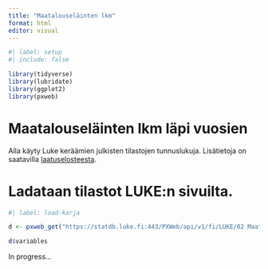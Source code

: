 ```yaml
---
title: "Maatalouseläinten lkm"
format: html
editor: visual
---
```


```r
#| label: setup
#| include: false

library(tidyverse)
library(lubridate)
library(ggplot2)
library(pxweb)

```

# Maatalouseläinten lkm läpi vuosien

Alla käyty Luke keräämien julkisten tilastojen tunnuslukuja. Lisätietoja on saatavilla [laatuselosteesta](https://www.luke.fi/fi/tilastot/kotielainten-lukumaara/kotielainten-lukumaara-tilaston-laatuseloste).

# Ladataan tilastot LUKE:n sivuilta.

```r
#| label: load-karja

d <- pxweb_get("https://statdb.luke.fi:443/PXWeb/api/v1/fi/LUKE/02 Maatalous/04 Tuotanto/12 Kotielainten lukumaara/01_Kotielainten_lukumaara_kevaalla_ELY.px")

d$variables

```

In progress...